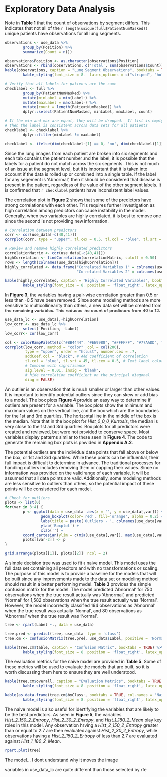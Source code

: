# Exploratory Data Analysis

Note in __Table 1__ that the count of observations by segment differs. This indicates that not all of the `r length(unique(full$PatientNumMasked))` unique patients have observations for all lung segments. 

```r

observations <- use_data %>% 
        group_by(Position) %>%
        summarize(Count = n())

observations$Position <- as.character(observations$Position)
observations <- rbind(observations, c('Total', sum(observations$Count)))
kable(observations, caption = "Lung Segment Observations", booktabs = TRUE) %>% 
        kable_styling(font_size = 8,  latex_options = c("striped", "hold_position"))

```

```r

# Verify that all labels for patients are the same
checklabel <- full %>%
        group_by(PatientNumMasked) %>%
        mutate(minLabel = min(Label)) %>%
        mutate(maxLabel = max(Label)) %>%
        mutate(count = length(PatientNumMasked)) %>%
        dplyr::select(PatientNumMasked, minLabel, maxLabel, count) 

# If the min and max are equal, they will be dropped.  If list is empty
# then the label is consistent across data sets for all patients
checklabel <- checklabel %>%
        dplyr::filter(minLabel != maxLabel)

checklabel <- ifelse(dim(checklabel)[1] == 0, 'no', dim(checklabel)[1])

```

Since the lung images from each patient are broken into six segments and each tab contains the patient number and the label, it is possible that the labels for a patient do not match across the six segments. This is not much of an issue at the segment level, but it is important that it is taken into account if the data is rolled up or combined into a single table. If the label for any segement is 'Abnormal', then it should be considered that disease is present in the patient, regardless of the value of the other segment labels. It is confirmed that `r checklabel` patients have inconsistent label values.

\subsection{Correlation - Predictors} 
The correlation plot in __Figure 2__ shows that some of the predictors have strong correlations with each other. This requires further investigation as high correlation among predictors can cause instability in the model. Generally, when two variables are highly correlated, it is best to remove one since the second is not providing new information.

```r

# Correlation between predictors
corr <- cor(use_data[-c(40,41)])
corrplot(corr, type = "upper", tl.cex = 0.5, tl.col = "blue", tl.srt = 45)

```

```r

# Review and remove highly correlated predictors
correlationMatrix <- cor(use_data[-c(40,41)])
highCorrelation <- findCorrelation(correlationMatrix, cutoff = 0.50)
rows <- length(colnames(use_data[highCorrelation]))
highly_correlated <- data.frame("Correlated Variables 1" = colnames(use_data[highCorrelation])[1:(rows / 2)], 
                                "Correlated Variables 2" = colnames(use_data[highCorrelation])[(rows/2 + 1):rows])

kable(highly_correlated, caption = "Highly Correlated Variables", booktabs = TRUE, col.names = c('', '')) %>% 
        kable_styling(font_size = 8, position = 'float_right', latex_options = c("striped", "hold_position"))

```

In __Figure 3__, the variables having a pair-wise correlation greater than 0.5 or less than -0.5 have been removed. Since some modeling methods are more sensitive to multicollinearity than others, a new data set will be created from the remaining variables. This reduces the count of predictors from 40 to 12. 

```r
use_data_lc <- use_data[,-highCorrelation]
low_corr <- use_data_lc %>%
        select(-Position, -Label)
low_corr<- cor(low_corr)

col <- colorRampPalette(c("#BB4444", "#EE9988", "#FFFFFF", "#77AADD", "#4477AA"))
corrplot(low_corr, method = "color", col = col(200),
         type = "upper", order = "hclust", number.cex = .7,
         addCoef.col = "black", # Add coefficient of correlation
         tl.col = "blue", tl.srt = 45, tl.cex = 0.5, # Text label color and rotation
         # Combine with significance
         sig.level = 0.01, insig = "blank", 
         # hide correlation coefficient on the principal diagonal
         diag = FALSE)

```

\subsection{Outliers} 

An outlier is an observation that is much smaller or larger than other values. It is important to identify potential outliers since they can skew or add bias to a model. The box plots __Figure 4__ provide an easy way to determine if outliers are present for a variable. The box plots show the minimum and maximum values on the vertical line, and the box which are the boundaries for the 1st and 3rd quartiles. The horizontal line in the middle of the box is the median. Note that in the box plot for *Hist_0_0_0_Kurtosis*, the median is very close to the 1st and 3rd quartiles. Box plots for all predictors were created and reviewed, but were not provided to conserve space. Most variables display patterns similar to those seen in __Figure 4__. The code to generate the remaining box plots is provided in **Appendix A.2**.  

The potential outliers are the individual data points that fall above or below the box, or 1st and 3rd quartiles. While these points can be influential, their full impact is difficult to determine in advance. The traditional processes for handling outliers includes removing them or capping their values. Since no information was provided on the valid range of each variable, it will be assumed that all data points are valid. Additionally, some modeling methods are less sensitive to outliers than others, so the potential impact of these points will be consisdered for each model.

```r

# Check for outliers
plots <- list(0)
for(var in 3:4) {
        p <- ggplot(data = use_data, aes(x = '', y = use_data[,var])) + 
                geom_boxplot(color='red', fill='orange', alpha = 0.2) +
                labs(title = paste('Outliers - ', colnames(use_data[var]))) +
                ylab('Boxplot') +
                xlab('') + 
        coord_cartesian(ylim = c(min(use_data[,var]), max(use_data[,var])))
        plots[[var-2]] <- p
}

grid.arrange(plots[[1]], plots[[2]], ncol = 2)


```

\subsection{Naive Model}

A simple decision tree was used to fit a naive model. This model uses the full data set containing all precitors and with no transformations or scaling. The purpose of this model is to provide a baseline for the models that will be built since any improvements made to the data set or modeling method should result in a better performing model. __Table 3__ provides the simple confusion matrix for the model. The model predicted 'Abnormal' for 750 observations when the true result actually was 'Abnormal', and predicted 'Normal' for 1,582 observations when the true result actually was 'Normal'. However, the model incorrectly classified 194 observations as 'Abnormal' when the true result was actually 'Normal', and 80 observations as 'Abnormal' when the true result was 'Normal'.

```r
tree <- rpart(Label ~., data = use_data)

tree.pred <- predict(tree, use_data, type = 'class')
tree.cm <- confusionMatrix(tree.pred, use_data$Label, positive = 'Normal')

kable(tree.cm$table, caption = "Confusion Matrix", booktabs = TRUE) %>% 
        kable_styling(font_size = 8, position = 'float_right', latex_options = c("striped", "hold_position"))
```

The evaluation metrics for the naive model are provided in __Table 5__. Some of these metrics will be used to evaluate the models that are built, so it is worth discussing them here to ensure they are well understood.

```r
kable(tree.cm$overall, caption = "Evaluation Metrics", booktabs = TRUE, col.names = 'Naive Model Metrics') %>% 
        kable_styling(font_size = 8, position = 'float_right', latex_options = c("striped", "hold_position"))

kable(as.data.frame(tree.cm$byClass), booktabs = TRUE, col.names = 'Naive Model Metrics') %>% 
        kable_styling(font_size = 8, position = 'float_right', latex_options = c("striped", "hold_position"))

```

The naive model is also useful for identifying the variables that are likely to be the best predictors. As seen in __Figure 5__, the variables _Hist_2_150_2_Entropy_, _Hist_2_30_2_Entropy_, and _Hist_1_180_2_Mean_ play key roles in this model. Any observation having a _Hist_2_150_2_Entropy_ greater than or equal to 2.7 are then evaluated against _Hist_2_30_2_Entropy_, while observations having a _Hist_2_150_2_Entropy_ of less than 2.7 are evaluated against _Hist_1_180_2_Mean_. 

```r

rpart.plot(tree)

```

The model... I dont understand why it moves the image  



\subsection{Variable Importance}
variables in use_data_lc are quite different than those selected by rfe